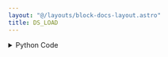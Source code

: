 ```yaml
---
layout: "@/layouts/block-docs-layout.astro"
title: DS_LOAD
---
```



<PythonDocsDisplay docstring={docstring} />

<details>
<summary>Python Code</summary>
```python
from flojoy import flojoy, NodeReference, OrderedPair, SmallMemory
import numpy as np


@flojoy
def DS_LOAD(default: OrderedPair, referred_node: NodeReference) -> OrderedPair:
    """The DS_LOAD node loads data directly from in-memory data storage.

    Parameters
    ----------
    referred_node : str
        The ID of the node to retrieve the result from.

    Returns
    -------
    OrderedPair
    """

    x = default.y
    if referred_node.unwrap() != "":
        referred_node_key = referred_node.unwrap().split("-")[0]
        y = SmallMemory().read_memory(referred_node.unwrap(), referred_node_key)
        if y is None:
            y = x
        print(
            "-" * 72
            + "\n" * 5
            + f"{y.size-1} iterations"
            + f" for {referred_node_key} , "
            + str([i for i in y])
            + "\n" * 5
            + "-" * 72
        )
        return OrderedPair(x=np.arange(0, len(y), 1), y=y)

    else:
        return default

```
[Find this Flojoy Block on GitHub](https://github.com/flojoy-ai/blocks/blob/main/blocks/LOADERS/INTERNAL_MEMORY/DS_LOAD/DS_LOAD.py)
</details>


## Example
